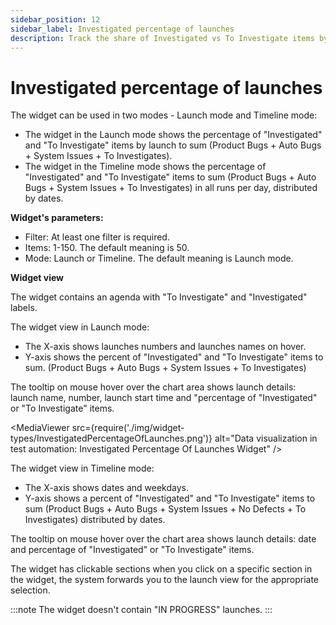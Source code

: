 ```yaml
---
sidebar_position: 12
sidebar_label: Investigated percentage of launches
description: Track the share of Investigated vs To Investigate items by launch or date. Monitor analysis progress to improve triage on your test report dashboard.
---
```


# Investigated percentage of launches

The widget can be used in two modes - Launch mode and Timeline mode:

- The widget in the Launch mode shows the percentage of "Investigated" and "To Investigate" items by launch to sum (Product Bugs + Auto Bugs + System Issues + To Investigates).
- The widget in the Timeline mode shows the percentage of "Investigated" and "To Investigate" items to sum (Product Bugs + Auto Bugs + System Issues + To Investigates) in all runs per day, distributed by dates.

**Widget's parameters:**

- Filter: At least one filter is required.
- Items: 1-150. The default meaning is 50.
- Mode: Launch or Timeline. The default meaning is Launch mode.

**Widget view**

The widget contains an agenda with "To Investigate" and "Investigated" labels.

The widget view in Launch mode:

- The X-axis shows launches numbers and launches names on hover.
- Y-axis shows the percent of "Investigated" and "To Investigate" items to sum. (Product Bugs + Auto Bugs + System Issues + To Investigates)

The tooltip on mouse hover over the chart area shows launch details: launch name, number, launch start time and "percentage of "Investigated" or "To Investigate" items.

<MediaViewer src={require('./img/widget-types/InvestigatedPercentageOfLaunches.png')} alt="Data visualization in test automation: Investigated Percentage Of Launches Widget" />

The widget view in Timeline mode:

- The X-axis shows dates and weekdays.
- Y-axis shows a percent of "Investigated" and "To Investigate" items to sum (Product Bugs + Auto Bugs + System Issues + No Defects + To Investigates) distributed by dates.

The tooltip on mouse hover over the chart area shows launch details: date and percentage of "Investigated" or "To Investigate" items.

The widget has clickable sections when you click on a specific section in the widget, the system forwards you to the launch view for the appropriate selection.

:::note
The widget doesn't contain "IN PROGRESS" launches.
:::
